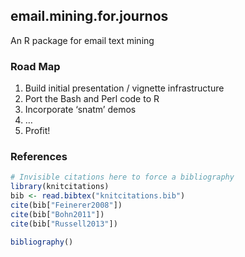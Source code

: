 ## email.mining.for.journos
An R package for email text mining

### Road Map
1. Build initial presentation / vignette infrastructure
1. Port the Bash and Perl code to R
1. Incorporate 'snatm' demos
1. ...
1. Profit!

### References
```r

# Invisible citations here to force a bibliography
library(knitcitations)
bib <- read.bibtex("knitcitations.bib")
cite(bib["Feinerer2008"])
cite(bib["Bohn2011"])
cite(bib["Russell2013"])
```
```r
bibliography()
```
